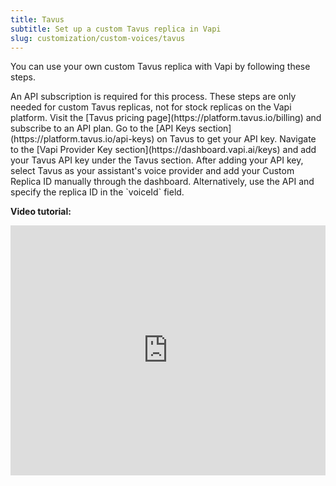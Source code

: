 ```yaml
---
title: Tavus
subtitle: Set up a custom Tavus replica in Vapi
slug: customization/custom-voices/tavus
---
```


You can use your own custom Tavus replica with Vapi by following these steps.

<Note>
An API subscription is required for this process. These steps are only needed for custom Tavus replicas, not for stock replicas on the Vapi platform.
</Note>

<Steps>
  <Step title="Get a Tavus API subscription">
    Visit the [Tavus pricing page](https://platform.tavus.io/billing) and subscribe to an API plan.
  </Step>
  <Step title="Retrieve your API key">
    Go to the [API Keys section](https://platform.tavus.io/api-keys) on Tavus to get your API key.
  </Step>
  <Step title="Enter your API key in Vapi">
    Navigate to the [Vapi Provider Key section](https://dashboard.vapi.ai/keys) and add your Tavus API key under the Tavus section.
  </Step>
  <Step title="Add your custom replica ID">
    After adding your API key, select Tavus as your assistant's voice provider and add your Custom Replica ID manually through the dashboard. Alternatively, use the API and specify the replica ID in the `voiceId` field.
  </Step>
</Steps>

**Video tutorial:**
<iframe
  src="https://www.loom.com/embed/f3f8a6f3ec0d46c79874ee9e032ae332?sid=981ef281-a30b-46e3-ac19-1a2b2b176511"
  title="Loom video player"
  frameborder="0"
  allow="accelerometer; autoplay; clipboard-write; encrypted-media; gyroscope; picture-in-picture; web-share"
  referrerpolicy="strict-origin-when-cross-origin"
  width="100%"
  height="400px"
  allowfullscreen
/>
